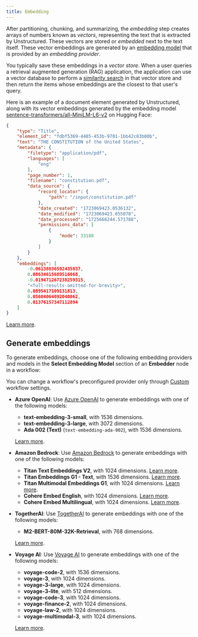 ```yaml
---
title: Embedding
---
```


After partitioning, chunking, and summarizing, the _embedding_ step creates arrays of numbers 
known as _vectors_, representing the text that is extracted by Unstructured. 
These vectors are stored or _embedded_ next to the text itself. These vector embeddings are generated by an 
[embedding model](https://python.langchain.com/v0.2/docs/concepts/#embedding-models) that is provided by 
an _embedding provider_.

You typically save these embeddings in a _vector store_. 
When a user queries a retrieval augmented generation (RAG) application, the application can use a vector database to perform 
a [similarity search](https://www.pinecone.io/learn/what-is-similarity-search/) in that vector store 
and then return the items whose embeddings are the closest to that user's query.

Here is an example of a document element generated by Unstructured, along with its vector embeddings generated by 
the embedding model [sentence-transformers/all-MiniLM-L6-v2](https://huggingface.co/sentence-transformers/all-MiniLM-L6-v2) 
on Hugging Face:

```json
{
    "type": "Title",
    "element_id": "fdbf5369-4485-453b-9701-1bb42c83b00b",
    "text": "THE CONSTITUTION of the United States",
    "metadata": {
        "filetype": "application/pdf",
        "languages": [
            "eng"
        ],
        "page_number": 1,
        "filename": "constitution.pdf",
        "data_source": {
            "record_locator": {
                "path": "/input/constitution.pdf"
            },
            "date_created": "1723069423.0536132",
            "date_modified": "1723069423.055078",
            "date_processed": "1725666244.571788",
            "permissions_data": [
                { 
                    "mode": 33188
                }
            ]
        }
    },
    "embeddings": [
        -0.06138836592435837,
        0.08634615689516068,
        -0.019471267238259315,
        "<full-results-omitted-for-brevity>",
        0.0895417109131813,
        0.05604064092040062,
        0.01376157347112894
    ]
}
```

[Learn more](https://unstructured.io/blog/understanding-embedding-models-make-an-informed-choice-for-your-rag).

## Generate embeddings

To generate embeddings, choose one of the following embedding providers and models in the **Select Embedding Model** section of an **Embedder** node in a workflow:

<Note>You can change a workflow's preconfigured provider only through [Custom](/ui/workflows#create-a-custom-workflow) workflow settings.</Note>

- **Azure OpenAI**: Use [Azure OpenAI](https://azure.microsoft.com/products/ai-services/openai-service) to generate embeddings with one of the following models:

  - **text-embedding-3-small**, with 1536 dimensions.
  - **text-embedding-3-large**, with 3072 dimensions.
  - **Ada 002 (Text)** (`text-embedding-ada-002`), with 1536 dimensions.

  [Learn more](https://learn.microsoft.com/azure/ai-services/openai/concepts/models#embeddings).

- **Amazon Bedrock**: Use [Amazon Bedrock](https://aws.amazon.com/bedrock) to generate embeddings with one of the following models:

  - **Titan Text Embeddings V2**, with 1024 dimensions. [Learn more](https://docs.aws.amazon.com/bedrock/latest/userguide/titan-embedding-models.html).
  - **Titan Embeddings G1 - Text**, with 1536 dimensions. [Learn more](https://docs.aws.amazon.com/bedrock/latest/userguide/titan-embedding-models.html).
  - **Titan Multimodal Embeddings G1**, with 1024 dimensions. [Learn more](https://docs.aws.amazon.com/bedrock/latest/userguide/titan-multiemb-models.html).
  - **Cohere Embed English**, with 1024 dimensions. [Learn more](https://docs.aws.amazon.com/bedrock/latest/userguide/model-parameters-embed.html).
  - **Cohere Embed Multilingual**, with 1024 dimensions. [Learn more](https://docs.aws.amazon.com/bedrock/latest/userguide/model-parameters-embed.html).

- **TogetherAI**: Use [TogetherAI](https://www.together.ai/) to generate embeddings with one of the following models:

  - **M2-BERT-80M-32K-Retrieval**, with 768 dimensions.
  
  [Learn more](https://docs.together.ai/docs/serverless-models#embedding-models).

- **Voyage AI**: Use [Voyage AI](https://www.voyageai.com/) to generate embeddings with one of the following models:

  - **voyage-code-2**, with 1536 dimensions.
  - **voyage-3**, with 1024 dimensions.
  - **voyage-3-large**, with 1024 dimensions.
  - **voyage-3-lite**, with 512 dimensions.
  - **voyage-code-3**, with 1024 dimensions.
  - **voyage-finance-2**, with 1024 dimensions.
  - **voyage-law-2**, with 1024 dimensions.
  - **voyage-multimodal-3**, with 1024 dimensions.

  [Learn more](https://docs.voyageai.com/docs/embeddings).
